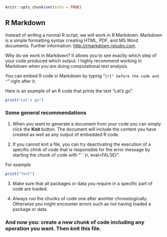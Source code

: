 ```{r setup, include=FALSE}
knitr::opts_chunk$set(echo = TRUE)
```

## R Markdown

Instead of writing a normal R script, we will work in R Markdown. Markdown is a simple formatting syntax creating HTML, PDF, and MS Word documents. Further information: <http://rmarkdown.rstudio.com>.

Why do we work in Markdown? It allows you to see exactly which step of your code produced which output. I highly recommend working in Markdown when you are doing computational text analysis.

You can embed R code in Markdown by typing 
"```{r}" before the code and "```" right after it. 

Here is an example of an R code that prints the text "Let's go".

```{r}
print("Let's go")
```

### Some general recommendations

1. When you want to generate a document from your code you can simply click the **Knit** button. The document will include the content you have created as well as any output of embedded R code.

2. If you cannot knit a file, you can try deactivating the execution of a specific chink of code that is responsible for the error message by starting the chunk of code with "```{r, eval=FALSE}".

For example

```{r, eval=FALSE}
print("Test")
```
3. Make sure that all packages or data you require in a specific part of code are loaded. 

4. Always run the chunks of code one after anohter chronologically. Otherwise you might encounter errors such as not having loaded a package or data.

### And now you: create a new chunk of code including any operation you want. Then knit this file.



